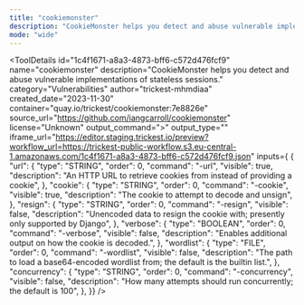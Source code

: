 ```yaml
---
title: "cookiemonster"
description: "CookieMonster helps you detect and abuse vulnerable implementations of stateless sessions."
mode: "wide"
---
```



<ToolDetails
  id="1c4f1671-a8a3-4873-bff6-c572d476fcf9"
  name="cookiemonster"
  description="CookieMonster helps you detect and abuse vulnerable implementations of stateless sessions."
  category="Vulnerabilities"
  author="trickest-mhmdiaa"
  created_date="2023-11-30"
  container="quay.io/trickest/cookiemonster:7e8826e"
  source_url="https://github.com/iangcarroll/cookiemonster"
  license="Unknown"
  output_command=">"
  output_type=""
  iframe_url="https://editor.staging.trickest.io/preview?workflow_url=https://trickest-public-workflow.s3.eu-central-1.amazonaws.com/1c4f1671-a8a3-4873-bff6-c572d476fcf9.json"
  inputs={ {
  "url": {
    "type": "STRING",
    "order": 0,
    "command": "-url",
    "visible": true,
    "description": "An HTTP URL to retrieve cookies from instead of providing a cookie",
  },
  "cookie": {
    "type": "STRING",
    "order": 0,
    "command": "-cookie",
    "visible": true,
    "description": "The cookie to attempt to decode and unsign",
  },
  "resign": {
    "type": "STRING",
    "order": 0,
    "command": "-resign",
    "visible": false,
    "description": "Unencoded data to resign the cookie with; presently only supported by Django",
  },
  "verbose": {
    "type": "BOOLEAN",
    "order": 0,
    "command": "-verbose",
    "visible": false,
    "description": "Enables additional output on how the cookie is decoded.",
  },
  "wordlist": {
    "type": "FILE",
    "order": 0,
    "command": "-wordlist",
    "visible": false,
    "description": "The path to load a base64-encoded wordlist from; the default is the builtin list.",
  },
  "concurrency": {
    "type": "STRING",
    "order": 0,
    "command": "-concurrency",
    "visible": false,
    "description": "How many attempts should run concurrently; the default is 100",
  },
}}
/>